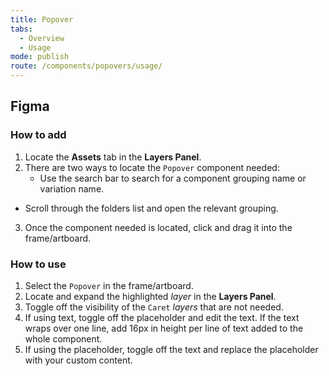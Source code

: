 ```yaml
---
title: Popover
tabs:
  - Overview
  - Usage
mode: publish
route: /components/popovers/usage/
---
```


## Figma

### How to add

1. Locate the **Assets** tab in the **Layers Panel**.
2. There are two ways to locate the `Popover` component needed:
   - Use the search bar to search for a component grouping name or variation name.

- Scroll through the folders list and open the relevant grouping.

3. Once the component needed is located, click and drag it into the frame/artboard.

### How to use

1. Select the `Popover` in the frame/artboard.
2. Locate and expand the highlighted _layer_ in the **Layers Panel**.
3. Toggle off the visibility of the `Caret` _layers_ that are not needed.
4. If using text, toggle off the placeholder and edit the text. If the text wraps over one line, add 16px in height per line of text added to the whole component.
5. If using the placeholder, toggle off the text and replace the placeholder with your custom content.
